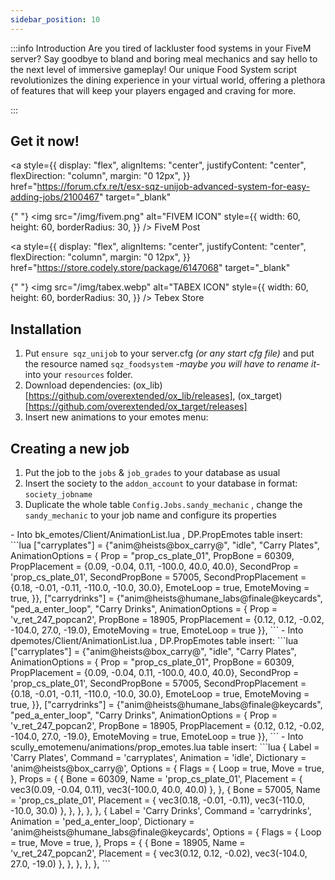 ```yaml
---
sidebar_position: 10
---
```



:::info Introduction
Are you tired of lackluster food systems in your FiveM server? Say goodbye to bland and boring meal mechanics and say hello to the next level of immersive gameplay! Our unique Food System script revolutionizes the dining experience in your virtual world, offering a plethora of features that will keep your players engaged and craving for more.

:::

## Get it now!

<div
style={{
    display: "flex",
    alignItems: "center",
    justifyContent: "center",
    flexDirection: "row"
}}
>

<a
  style={{
    display: "flex",
    alignItems: "center",
    justifyContent: "center",
    flexDirection: "column",
    margin: "0 12px",
  }}
  href="https://forum.cfx.re/t/esx-sqz-unijob-advanced-system-for-easy-adding-jobs/2100467"
  target="_blank"
>
  {" "}
  <img
    src="/img/fivem.png"
    alt="FIVEM ICON"
    style={{
      width: 60,
      height: 60,
      borderRadius: 30,
    }}
  />
  FiveM Post
</a>

<a
  style={{
    display: "flex",
    alignItems: "center",
    justifyContent: "center",
    flexDirection: "column",
    margin: "0 12px",
  }}
  href="https://store.codely.store/package/6147068"
  target="_blank"
>
  {" "}
  <img
    src="/img/tabex.webp"
    alt="TABEX ICON"
    style={{
      width: 60,
      height: 60,
      borderRadius: 30,
    }}
  />
  Tebex Store
</a>

</div>

## Installation

1. Put `ensure sqz_unijob` to your server.cfg _(or any start cfg file)_ and put the resource named `sqz_foodsystem` -_maybe you will have to rename it_- into your `resources` folder.
2. Download dependencies: (ox_lib)[https://github.com/overextended/ox_lib/releases], (ox_target)[https://github.com/overextended/ox_target/releases]
3. Insert new animations to your emotes menu:

## Creating a new job

1. Put the job to the `jobs` & `job_grades` to your database as usual
2. Insert the society to the `addon_account` to your database in format: `society_jobname`
3. Duplicate the whole table `Config.Jobs.sandy_mechanic` , change the `sandy_mechanic` to your job name and configure its properties

<Tabs>
<TabItem value="bk_emotes" label="bk_emotes">
- Into bk_emotes/Client/AnimationList.lua , DP.PropEmotes table insert:
```lua
["carryplates"] = {"anim@heists@box_carry@", "idle", "Carry Plates", AnimationOptions =
{
    Prop = "prop_cs_plate_01",
    PropBone = 60309,
    PropPlacement = {0.09, -0.04, 0.11, -100.0, 40.0, 40.0},
    SecondProp = 'prop_cs_plate_01',
    SecondPropBone = 57005,
    SecondPropPlacement = {0.18, -0.01, -0.11, -110.0, -10.0, 30.0},
    EmoteLoop = true,
    EmoteMoving = true,
}},
["carrydrinks"] = {"anim@heists@humane_labs@finale@keycards", "ped_a_enter_loop", "Carry Drinks", AnimationOptions =
{
    Prop = 'v_ret_247_popcan2',
    PropBone = 18905,
    PropPlacement = {0.12, 0.12, -0.02, -104.0, 27.0, -19.0},
    EmoteMoving = true,
    EmoteLoop = true
}},
```
</TabItem>
<TabItem value="dpemotes" label="dpemotes">
- Into dpemotes/Client/AnimationList.lua , DP.PropEmotes table insert:
```lua
["carryplates"] = {"anim@heists@box_carry@", "idle", "Carry Plates", AnimationOptions =
{
    Prop = "prop_cs_plate_01",
    PropBone = 60309,
    PropPlacement = {0.09, -0.04, 0.11, -100.0, 40.0, 40.0},
    SecondProp = 'prop_cs_plate_01',
    SecondPropBone = 57005,
    SecondPropPlacement = {0.18, -0.01, -0.11, -110.0, -10.0, 30.0},
    EmoteLoop = true,
    EmoteMoving = true,
}},
["carrydrinks"] = {"anim@heists@humane_labs@finale@keycards", "ped_a_enter_loop", "Carry Drinks", AnimationOptions =
{
    Prop = 'v_ret_247_popcan2',
    PropBone = 18905,
    PropPlacement = {0.12, 0.12, -0.02, -104.0, 27.0, -19.0},
    EmoteMoving = true,
    EmoteLoop = true
}},
```
</TabItem>
<TabItem value="scully_emotemenu" label="scully_emotemenu">
- Into scully_emotemenu/animations/prop_emotes.lua table insert:
```lua
{
    Label = 'Carry Plates',
    Command = 'carryplates',
    Animation = 'idle',
    Dictionary = 'anim@heists@box_carry@',
    Options = {
        Flags = {
            Loop = true,
            Move = true,
        },
        Props = {
            {
                Bone = 60309,
                Name = 'prop_cs_plate_01',
                Placement = {
                    vec3(0.09, -0.04, 0.11),
                    vec3(-100.0, 40.0, 40.0)
                },
            },
            {
                Bone = 57005,
                Name = 'prop_cs_plate_01',
                Placement = {
                    vec3(0.18, -0.01, -0.11),
                    vec3(-110.0, -10.0, 30.0)
                },
            },
        },
    },
},
{
    Label = 'Carry Drinks',
    Command = 'carrydrinks',
    Animation = 'ped_a_enter_loop',
    Dictionary = 'anim@heists@humane_labs@finale@keycards',
    Options = {
        Flags = {
            Loop = true,
            Move = true,
        },
        Props = {
            {
                Bone = 18905,
                Name = 'v_ret_247_popcan2',
                Placement = {
                    vec3(0.12, 0.12, -0.02),
                    vec3(-104.0, 27.0, -19.0)
                },
            },
        },
    },
},
```
</TabItem>
</Tabs>